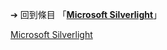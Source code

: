 {{LPR
|article = Microsoft Silverlight
|latest_release_version =
|latest_release_date = {{release date|2010|03|15}}
}}<noinclude>

➔ 回到條目 「'''[[Microsoft Silverlight]]'''」
[[Category:最新預覽版模板|Microsoft Silverlight]]
</noinclude>